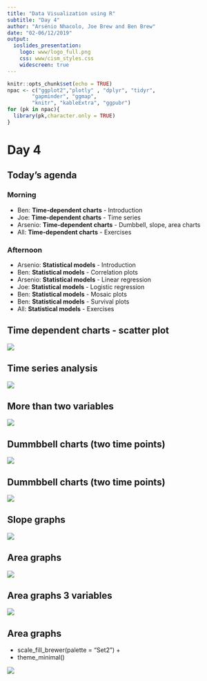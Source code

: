 ```yaml
---
title: "Data Visualization using R"
subtitle: "Day 4"
author: "Arsénio Nhacolo, Joe Brew and Ben Brew"
date: "02-06/12/2019"
output: 
  ioslides_presentation:
    logo: www/logo_full.png
    css: www/cism_styles.css
    widescreen: true
---
```


```r
knitr::opts_chunk$set(echo = TRUE)
npac <- c("ggplot2","plotly" , "dplyr", "tidyr", 
        "gapminder", "ggmap", 
        "knitr", "kableExtra", "ggpubr")
for (pk in npac){
  library(pk,character.only = TRUE)
}

```



# Day 4

## Today's agenda


### Morning

- Ben: **Time-dependent charts** - Introduction
- Joe: **Time-dependent charts** - Time series
- Arsenio: **Time-dependent charts** - Dumbbell, slope, area charts
- All: **Time-dependent charts** - Exercises

### Afternoon

- Arsenio: **Statistical models** - Introduction
- Ben: **Statistical models** - Correlation plots
- Arsenio: **Statistical models** - Linear regression 
- Joe: **Statistical models** - Logistic regression
- Ben: **Statistical models** - Mosaic plots
- Ben: **Statistical models** - Survival plots
- All: **Statistical models** - Exercises

## Time dependent charts - scatter plot

![](www/time_plot_1.png)


## Time series analysis

![](www/time_plot_2.png)

## More than two variables
![](www/time_plot_2a.png)

## Dummbbell charts (two time points)
![](www/time_plot_3.png)

## Dummbbell charts (two time points)
![](www/time_plot_4.png)

## Slope graphs 

![](www/time_plot_5.png)

## Area graphs

![](www/time_plot_6.png)


## Area graphs 3 variables

![](www/time_plot_7.png)

## Area graphs

- scale_fill_brewer(palette = "Set2") +
- theme_minimal()

![](www/time_plot_8.png)

